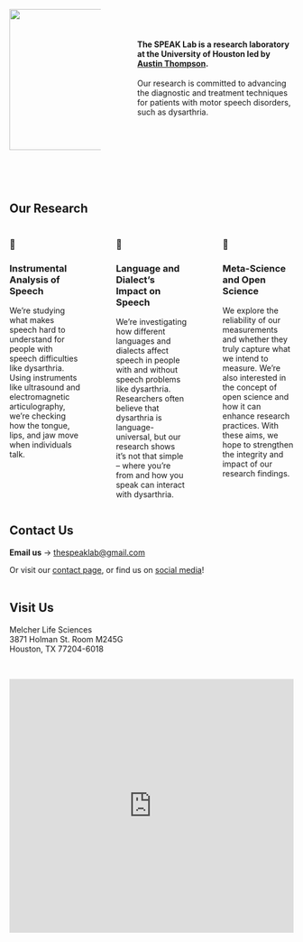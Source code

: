 <!-- Home -->

:::::: columns
::: {.column width="35%"}
![](Images/Logo.png){width="250"}
:::

::: {.column width="5%"}
<!-- empty column to create gap -->
:::

::: {.column width="60%"}
\
\

#### **The SPEAK Lab is a research laboratory at the University of Houston led by [Austin Thompson](team.qmd#austin-thompson).**

Our research is committed to advancing the diagnostic and treatment techniques for patients with motor speech disorders, such as dysarthria.
:::
::::::

\
\

## Our Research

:::::::: columns
::: {.column width="30%"}
### 👅

### Instrumental Analysis of Speech

We're studying what makes speech hard to understand for people with speech difficulties like dysarthria. Using instruments like ultrasound and electromagnetic articulography, we're checking how the tongue, lips, and jaw move when individuals talk.
:::

::: {.column width="5%"}
<!-- empty column to create gap -->
:::

::: {.column width="30%"}
### 💬

### Language and Dialect’s Impact on Speech

We're investigating how different languages and dialects affect speech in people with and without speech problems like dysarthria. Researchers often believe that dysarthria is language-universal, but our research shows it's not that simple – where you're from and how you speak can interact with dysarthria.
:::

::: {.column width="5%"}
<!-- empty column to create gap -->
:::

::: {.column width="30%"}
### 📐

### Meta-Science and Open Science

We explore the reliability of our measurements and whether they truly capture what we intend to measure. We're also interested in the concept of open science and how it can enhance research practices. With these aims, we hope to strengthen the integrity and impact of our research findings.\
:::
::::::::

## **Contact Us**

**Email us** → [thespeaklab\@gmail.com](mailto:thespeaklab@gmail.com)

Or visit our [contact page](https://speak-lab.com/contact), or find us on [social media](https://speak-lab.com/contact/social-media)!\
\

## **Visit Us**

| Melcher Life Sciences
| 3871 Holman St. Room M245G
| Houston, TX 77204-6018

\

```{=html}

<iframe src="https://www.google.com/maps/embed?pb=!1m18!1m12!1m3!1d433.10049643154343!2d-95.3489373888708!3d29.725437070333367!2m3!1f0!2f0!3f0!3m2!1i1024!2i768!4f50.1!3m3!1m2!1s0x8640bf000500dc15%3A0x181db38daa15d0cb!2sMelcher%20Life%20Sciences%20Building!5e0!3m2!1sen!2sus!4v1743785330194!5m2!1sen!2sus" width=100% height="450" style="border:0;" allowfullscreen="" loading="lazy" referrerpolicy="no-referrer-when-downgrade"></iframe>
```
